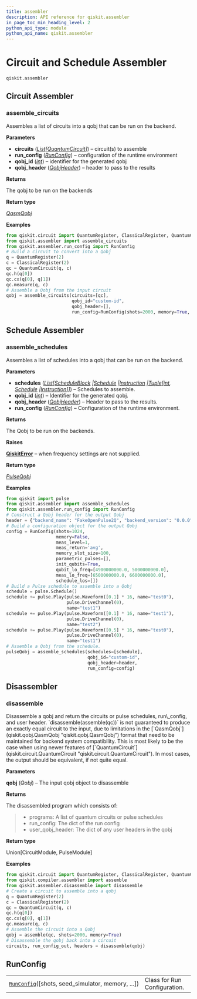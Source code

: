 ```yaml
---
title: assembler
description: API reference for qiskit.assembler
in_page_toc_min_heading_level: 2
python_api_type: module
python_api_name: qiskit.assembler
---
```


<span id="module-qiskit.assembler" />

<span id="qiskit-assembler" />

<span id="circuit-and-schedule-assembler-qiskit-assembler" />

# Circuit and Schedule Assembler

<span id="module-qiskit.assembler" />

`qiskit.assembler`

## Circuit Assembler

### assemble\_circuits

<Function id="qiskit.assembler.assemble_circuits" name="assemble_circuits" github="https://github.com/qiskit/qiskit/tree/stable/0.46/qiskit/assembler/assemble_circuits.py" signature="qiskit.assembler.assemble_circuits(circuits, run_config, qobj_id, qobj_header)">
  Assembles a list of circuits into a qobj that can be run on the backend.

  **Parameters**

  *   **circuits** ([*List*](https://docs.python.org/3/library/typing.html#typing.List "(in Python v3.12)")*\[*[*QuantumCircuit*](qiskit.circuit.QuantumCircuit "qiskit.circuit.quantumcircuit.QuantumCircuit")*]*) – circuit(s) to assemble
  *   **run\_config** ([*RunConfig*](qiskit.assembler.RunConfig "qiskit.assembler.run_config.RunConfig")) – configuration of the runtime environment
  *   **qobj\_id** ([*int*](https://docs.python.org/3/library/functions.html#int "(in Python v3.12)")) – identifier for the generated qobj
  *   **qobj\_header** ([*QobjHeader*](qiskit.qobj.QobjHeader "qiskit.qobj.common.QobjHeader")) – header to pass to the results

  **Returns**

  The qobj to be run on the backends

  **Return type**

  [*QasmQobj*](qiskit.qobj.QasmQobj "qiskit.qobj.qasm_qobj.QasmQobj")

  **Examples**

  ```python
  from qiskit.circuit import QuantumRegister, ClassicalRegister, QuantumCircuit
  from qiskit.assembler import assemble_circuits
  from qiskit.assembler.run_config import RunConfig
  # Build a circuit to convert into a Qobj
  q = QuantumRegister(2)
  c = ClassicalRegister(2)
  qc = QuantumCircuit(q, c)
  qc.h(q[0])
  qc.cx(q[0], q[1])
  qc.measure(q, c)
  # Assemble a Qobj from the input circuit
  qobj = assemble_circuits(circuits=[qc],
                           qobj_id="custom-id",
                           qobj_header=[],
                           run_config=RunConfig(shots=2000, memory=True, init_qubits=True))
  ```
</Function>

## Schedule Assembler

### assemble\_schedules

<Function id="qiskit.assembler.assemble_schedules" name="assemble_schedules" github="https://github.com/qiskit/qiskit/tree/stable/0.46/qiskit/assembler/assemble_schedules.py" signature="qiskit.assembler.assemble_schedules(schedules, qobj_id, qobj_header, run_config)">
  Assembles a list of schedules into a qobj that can be run on the backend.

  **Parameters**

  *   **schedules** ([*List*](https://docs.python.org/3/library/typing.html#typing.List "(in Python v3.12)")*\[*[*ScheduleBlock*](qiskit.pulse.ScheduleBlock "qiskit.pulse.schedule.ScheduleBlock")  *|*[*Schedule*](qiskit.pulse.Schedule "qiskit.pulse.schedule.Schedule")  *|*[*Instruction*](pulse#qiskit.pulse.instructions.Instruction "qiskit.pulse.instructions.instruction.Instruction")  *|*[*Tuple*](https://docs.python.org/3/library/typing.html#typing.Tuple "(in Python v3.12)")*\[*[*int*](https://docs.python.org/3/library/functions.html#int "(in Python v3.12)")*,* [*Schedule*](qiskit.pulse.Schedule "qiskit.pulse.schedule.Schedule")  *|*[*Instruction*](pulse#qiskit.pulse.instructions.Instruction "qiskit.pulse.instructions.instruction.Instruction")*]]*) – Schedules to assemble.
  *   **qobj\_id** ([*int*](https://docs.python.org/3/library/functions.html#int "(in Python v3.12)")) – Identifier for the generated qobj.
  *   **qobj\_header** ([*QobjHeader*](qiskit.qobj.QobjHeader "qiskit.qobj.common.QobjHeader")) – Header to pass to the results.
  *   **run\_config** ([*RunConfig*](qiskit.assembler.RunConfig "qiskit.assembler.run_config.RunConfig")) – Configuration of the runtime environment.

  **Returns**

  The Qobj to be run on the backends.

  **Raises**

  [**QiskitError**](exceptions#qiskit.exceptions.QiskitError "qiskit.exceptions.QiskitError") – when frequency settings are not supplied.

  **Return type**

  [*PulseQobj*](qiskit.qobj.PulseQobj "qiskit.qobj.pulse_qobj.PulseQobj")

  **Examples**

  ```python
  from qiskit import pulse
  from qiskit.assembler import assemble_schedules
  from qiskit.assembler.run_config import RunConfig
  # Construct a Qobj header for the output Qobj
  header = {"backend_name": "FakeOpenPulse2Q", "backend_version": "0.0.0"}
  # Build a configuration object for the output Qobj
  config = RunConfig(shots=1024,
                     memory=False,
                     meas_level=1,
                     meas_return='avg',
                     memory_slot_size=100,
                     parametric_pulses=[],
                     init_qubits=True,
                     qubit_lo_freq=[4900000000.0, 5000000000.0],
                     meas_lo_freq=[6500000000.0, 6600000000.0],
                     schedule_los=[])
  # Build a Pulse schedule to assemble into a Qobj
  schedule = pulse.Schedule()
  schedule += pulse.Play(pulse.Waveform([0.1] * 16, name="test0"),
                         pulse.DriveChannel(0),
                         name="test1")
  schedule += pulse.Play(pulse.Waveform([0.1] * 16, name="test1"),
                         pulse.DriveChannel(0),
                         name="test2")
  schedule += pulse.Play(pulse.Waveform([0.5] * 16, name="test0"),
                         pulse.DriveChannel(0),
                         name="test1")
  # Assemble a Qobj from the schedule.
  pulseQobj = assemble_schedules(schedules=[schedule],
                                 qobj_id="custom-id",
                                 qobj_header=header,
                                 run_config=config)
  ```
</Function>

## Disassembler

### disassemble

<Function id="qiskit.assembler.disassemble" name="disassemble" github="https://github.com/qiskit/qiskit/tree/stable/0.46/qiskit/assembler/disassemble.py" signature="qiskit.assembler.disassemble(qobj)">
  Disassemble a qobj and return the circuits or pulse schedules, run\_config, and user header.

  <Admonition title="Note" type="note">
    `disassemble(assemble(qc))` is not guaranteed to produce an exactly equal circuit to the input, due to limitations in the [`QasmQobj`](qiskit.qobj.QasmQobj "qiskit.qobj.QasmQobj") format that need to be maintained for backend system compatibility. This is most likely to be the case when using newer features of [`QuantumCircuit`](qiskit.circuit.QuantumCircuit "qiskit.circuit.QuantumCircuit"). In most cases, the output should be equivalent, if not quite equal.
  </Admonition>

  **Parameters**

  **qobj** (*Qobj*) – The input qobj object to disassemble

  **Returns**

  The disassembled program which consists of:

  > *   programs: A list of quantum circuits or pulse schedules
  > *   run\_config: The dict of the run config
  > *   user\_qobj\_header: The dict of any user headers in the qobj

  **Return type**

  Union\[CircuitModule, PulseModule]

  **Examples**

  ```python
  from qiskit.circuit import QuantumRegister, ClassicalRegister, QuantumCircuit
  from qiskit.compiler.assembler import assemble
  from qiskit.assembler.disassemble import disassemble
  # Create a circuit to assemble into a qobj
  q = QuantumRegister(2)
  c = ClassicalRegister(2)
  qc = QuantumCircuit(q, c)
  qc.h(q[0])
  qc.cx(q[0], q[1])
  qc.measure(q, c)
  # Assemble the circuit into a Qobj
  qobj = assemble(qc, shots=2000, memory=True)
  # Disassemble the qobj back into a circuit
  circuits, run_config_out, headers = disassemble(qobj)
  ```
</Function>

## RunConfig

|                                                                                                                |                              |
| -------------------------------------------------------------------------------------------------------------- | ---------------------------- |
| [`RunConfig`](qiskit.assembler.RunConfig "qiskit.assembler.RunConfig")(\[shots, seed\_simulator, memory, ...]) | Class for Run Configuration. |

